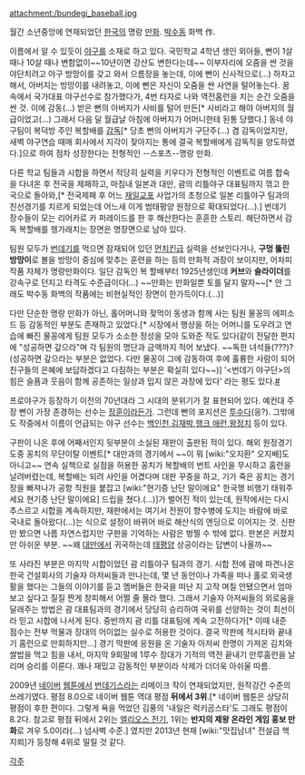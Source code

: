 attachment:/bundegi_baseball.jpg

월간 소년중앙에 연재되었던 [[한국]]의 명랑 [[만화]]. [[박수동]] 화백 作.

이름에서 알 수 있듯이 [[야구]]를 소재로 하고 있다. 국민학교 4학년 생인 외아들, 뻔이 1살 때나 10살 때나 변함없이~~10년이면 강산도 변한다는데~~ 이부자리에 오줌을 싼 것을 야단치려고 야구 방망이를 갖고 와서 으름장을 놓는데, 이에 뻔이 신사적으로(...) 하자고 해서, 아버지는 방망이를 내려놓고, 이에 뻔은 자신이 오줌을 싼 사연을 털어놓는다. 꿈속에서 국가대표 야구선수로 참가했다가, 4번 타자로 나와 역전홈런을 치는 순간 오줌을 싼 것. 이에 감동(...) 받은 뻔의 아버지가 사비를 털어 만든[* 사비라고 해야 아버지의 월급이었고(...) 그래서 다음 달 월급날 아침에 아버지가 어머니한테 된통 당했다.] 동네 야구팀이 복덕방 주인 복할배를 [[감독]][* 당초 뻔의 아버지가 구단주(...) 겸 감독이었지만, 새벽 야구연습 때매 회사에서 지각이 잦아지는 통에 결국 복할배에게 감독직을 양도하였다.]으로 하여 점차 성장한다는 전형적인 --스포츠--명랑 만화.

다른 학교 팀들과 시합을 하면서 적당히 실력을 키우다가 전형적인 이벤트로 여름 합숙을 다녀온 후 전국을 제패하고, 마침내 일본과 대만, 괌의 리틀야구 대표팀까지 꺾고 한국으로 돌아와,[* 전국제패 후 어느 [[재일교포]] 사업가의 초청으로 일본 리틀야구 팀과의 친선경기를 치르게 되었는데 어느새 이게 범태평양 원정으로 확대되었다(...).] 번데기 장수들이 모는 리어카로 카 퍼레이드를 한 후 해산한다는 훈훈한 스토리. 해단하면서 감독 복할배를 헹가래치는 장면은 명장면으로 남아 있다. 

팀원 모두가 [[번데기]]를 먹으면 잠재되어 있던 [[먼치킨]]급 실력을 선보인다거나, '''구멍 뚫린 방망이'''로 볼을 방망이 중심에 맞추는 훈련을 하는 등의 만화적 과장이 보이지만, 어차피 작품 자체가 명랑만화이다. 일단 감독인 복 할배부터 1925년생인데 '''커브'''와 '''슬라이더'''를 강속구로 던지고 타격도 수준급이다(...) ~~만화는 만화일뿐 토를 달지 말자~~[* 안 그래도 박수동 화백의 작품에는 비현실적인 장면이 한가득이다.(...)]

다만 단순한 명랑 만화가 아닌, 홀어머니와 젖먹이 동생과 함께 사는 팀원 물꽁의 에피소드 등 감동적인 부분도 존재하고 있었다.[* 시장에서 행상을 하는 어머니를 도우려고 연습에 빠진 물꽁에게 팀원 모두가 소소한 정성을 모아 도와준 적도 있다(같이 전달한 편지에 "성공하면 갚으라"며 각 팀원의 명단과 금액까지 적어 보냈다. ~~독한 녀석들(???)? (성공하면 갚으라는 부분은 없었다. 다만 물꽁이 그에 감동하여 후에 훌륭한 사람이 되어 친구들의 은혜에 보답하겠다고 다짐하는 부분은 확실히 있다~~)]  '<번데기 야구단>의 힘은 슬픔과 웃음이 함께 공존하는 일상과 밉지 않은 과장에 있다' 라는 평도 있다.[http://blog.joins.com/media/index.asp?page=10&uid=jungmany&folder=0&page_size=1 #]

프로야구가 등장하기 이전의 70년대라 그 시대의 분위기가 잘 표현되어 있다. 예컨대 주장 뻔이 가장 존경하는 선수는 [[장훈]]이라든가. 그런데 뻔의 포지션은 [[투수]]다(응?). 그밖에도 작중에서 이름이 언급되는 야구 선수는 [[백인천]],[[김재박]],[[행크 애런]],[[왕정치]] 등이 있다.

구판이 나온 후에 어째서인지 뒷부분이 소실된 재판이 출판된 적이 있다. 해외 원정경기 도중 꽁치의 무단이탈 이벤트[* 대만과의 경기에서 ~~이 뭐 [wiki:"오지환" 오지배]도 아니고~~ 연속 실책으로 실점을 허용한 꽁치가 복할배의 번트 사인을 무시하고 홈런을 날려버렸는데, 복할배는 되려 사인을 어겼다며 대판 꾸중을 하고, 기가 죽은 꽁치는 경기장을 빠져나가 공항 직원을 붙잡고 [wiki:"현기증 난단 말이에요" 한국행 비행기 태워주세요 현기증 난단 말이에요] 드립을 쳤다.(...)]가 벌어진 적이 있는데, 원작에서는 다시 추스르고 시합을 계속하지만, 재판에서는 여기서 전원이 향수병에 도지는 바람에 바로 국내로 돌아왔다(...)는 식으로 설정이 바뀌어 바로 해산식의 엔딩으로 이어지는 것. 신판만 봤으면 나름 자연스럽지만 구판을 기억하는 사람은 벙찔 수 밖에 없다. 판본은 커졌지만 아쉬운 부분. ~~왜 [[대만]]에서 귀국하는데 [[태평양]] 상공이라는 답변이 나올까~~

또 사라진 부분은 마지막 시합이었던 괌 리틀야구 팀과의 경기. 시합 전에 괌에 파견나온 한국 건설회사의 기술자 아저씨들과 만나는데, 몇 년 동안이나 가족을 떠나 홀로 외국생활을 했다는 그들의 이야기를 듣고 멤버들은 한국을 떠난 지 고작 며칠 안됐으면서 엄마 보고 싶다고 질질 짠게 창피해서 어쩔 줄 몰라 했다. 그래서 기술자 아저씨들의 외로움을 달래주는 방법은 괌 대표팀과의 경기에서 당당히 승리하여 국위를 선양하는 것이 최선이라 믿고 시합에 나서게 된다. 중반까지 괌 리틀 대표팀에 계속 고전하다가[* 이때 내준 점수는 전부 먹물과 장대의 어이없는 실수로 허용한 것이다. 결국 막판에 적시타와 끝내기 홈런으로 만회하지만...] 경기 막판에 응원을 온 기술자 아저씨 한명이 가져온 김치와 쌀밥을 먹고 힘을 내서, 마지막 9회말에 1루수 장대가 기적의 역전 끝내기 만루홈런을 날리며 승리를 이룬다. 꽤나 재밌고 감동적인 부분이라 삭제가 더더욱 아쉬울 따름.

2009년 [[네이버]] [[웹툰]]에서 [[번데기스]]라는 리메이크 작이 연재되었지만, 원작강간 수준의 쓰레기였다. 평점 8.0으로 네이버 웹툰 역대 평점 '''뒤에서 3위'''.[* 네이버 웹툰은 상당히 평점이 후한 편이다. 그렇게 욕을 먹었던 김풍의 '내일은 럭키곰스타'도 그래도 평점이 8.2다. 참고로 평점 뒤에서 2위는 [[엘리오스 전기]], 1위는 '''반지의 제왕 온라인 게임 홍보 만화'''로 겨우 5.0이라(...) 넘사벽 수준.] 였지만 2013년 현재 [wiki:"맛집남녀" 전설급 핵지뢰]가 등장해 4위로 밀릴 것 같다.

[[각주]]
